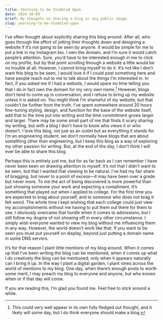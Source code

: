 ```yaml
---
title: Yearning to be Stumbled Upon
date: 2024-10-09
brief: My thoughts on sharing a blog or any public image.
slug: yearning-to-be-stumbled-upon
---
```

I’ve often thought about explicitly sharing this blog around. After all, who goes through the effort of jotting their thoughts down and designing a website if it’s not going to be seen by anyone. It would be simple for me to put a link in my Instagram bio. I own the domain, and I’m sure it would catch people’s attention. Sure, you’d have to be interested enough in me to click on my profile, but by that point scrolling through a website a little would be no trouble at all. However, I cannot bring myself to do it. It’s not like I don’t want this blog to be seen, I would love it if I could post something here and have people reach out to me to talk about the things I’m interested in. In fact, if you asked me if I had a website, I would spare no time telling you that I do in fact own the domain for my *very own name*.[^1] However, blogs don’t tend to come up in conversation, and I refuse to bring up my website unless it is asked on. You might think I’m shameful of my website, but that couldn’t be further from the truth. I’ve spent somewhere around 20 hours fine-tuning styling, design, and function for the base of the website itself, add that to the time put into writing and the time commitment grows larger and larger. There may be some small part of me that finds it scary sharing my writing, but with a blog I don’t have to know who views it or who doesn’t. I love this blog, not just as an outlet but as everything it stands for. I’m an engineering student, we don’t normally have blogs that are about something other than engineering, but I keep this blog as a way of exploring my other passion for writing. But, at the end of the day, I don’t think I will ever be able to share this blog.

Perhaps this is entirely just me, but for as far back as I can remember I have never been keen on drawing attention to myself. It’s not that I didn’t want to be seen, but that I wanted that viewing to be natural. I’ve had my fair share of bragging, but never to a point of excess—it may have been over a grade but never more. To me the act of being discovered is more powerful than just showing someone your work and expecting a compliment. It’s something that played out when I applied to college. For the first time you are expected to brag about yourself, and to someone who does not brag it felt weird. The whole time I kept wishing that each college could just view my accomplishments without me having to put them out there for them to see. I obviously overcame that hurdle when it comes to admissions, but I still follow my dogma of not showing off in every other circumstance. I simply wish everyone wanted to view my blog without me influencing them in any way. However, the world doesn’t work like that. If you want to be seen you must put yourself on display, beyond just putting a domain name in some DNS servers.

It’s for that reason I plant little mentions of my blog around. When it comes up that I’ve been writing the blog can be mentioned, when it comes up what I do creatively the blog can be mentioned; only when it appears naturally can I bring it up. In the way I plant a digital garden, I plant vines across the world of mentions to my blog. One day, when there’s enough posts to worth some merit, I may preach my blog to everyone and anyone, but who knows when or if that day will come.

If you are reading this, I’m glad you found me. Feel free to stick around a while.

[^1]: This could very well appear in its own fully fledged out thought, and it likely will some day, but I do think everyone should make a blog.